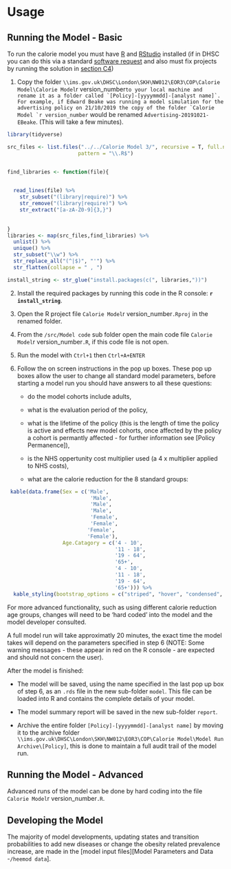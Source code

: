# Usage 

## Running the Model - Basic

To run the calorie model you must have [R](https://cran.rstudio.com/) and [RStudio](https://rstudio.com/products/rstudio/download/#download) installed (if in DHSC you can do this via a standard [software request](https://in.dh.gov.uk/how-to/seek-it-support/it-help-and-support/) and also must fix projects by running the solution in [section C4](https://datas-dhsc.github.io/coding_principles_book/r-at-dhsc.html#r_projects))

1. Copy the folder `\\ims.gov.uk\DHSC\London\SKH\NW012\EOR3\COP\Calorie Model\Calorie Model `r version_number`` to your local machine and rename it as a folder called `[Policy]-[yyyymmdd]-[analyst name]`. For example, if Edward Beake was running a model simulation for the advertising policy on 21/10/2019 the copy of the folder `Calorie Model `r version_number`` would be renamed `Advertising-20191021-EBeake`. (This will take a few minutes).

```{r message=FALSE, warning=FALSE, include=FALSE}
library(tidyverse)

src_files <- list.files("../../Calorie Model 3/", recursive = T, full.names = T,
                       pattern = "\\.R$")


find_libraries <- function(file){
 

  read_lines(file) %>%
    str_subset("(library|require)") %>%
    str_remove("(library|require)") %>%
    str_extract("[a-zA-Z0-9]{3,}")
  
  
}
libraries <- map(src_files,find_libraries) %>%
  unlist() %>%
  unique() %>%
  str_subset("\\w") %>%
  str_replace_all("(^|$)", "'") %>%
  str_flatten(collapse = " , ")

install_string <- str_glue("install.packages(c(", libraries,"))")
```

2. Install the required packages by running this code in the R console: **`r install_string`**.

3. Open the R project file `Calorie Model `r version_number`.Rproj` in the renamed folder.

4. From the `/src/Model code` sub folder open the main code file `Calorie Model `r version_number`.R`, if this code file is not open.

5. Run the model with `Ctrl+1` then `Ctrl+A+ENTER`

6. Follow the on screen instructions in the pop up boxes. These pop up boxes allow the user to change all standard model parameters, before starting a model run you should have answers to all these questions:

    * do the model cohorts include adults,

    * what is the evaluation period of the policy,

    * what is the lifetime of the policy (this is the length of time the policy is active and effects new model cohorts, once affected by the policy a cohort is permantly affected - for further information see [Policy Permanence]),
    
    * is the NHS oppertunity cost multiplier used (a 4 x multiplier applied to NHS costs),

    * what are the calorie reduction for the 8 standard groups:

```{r,echo=FALSE,message=FALSE,warning=FALSE,fig.width=5}
 kable(data.frame(Sex = c('Male',
                           'Male',
                           'Male',
                           'Male',
                           'Female',
                           'Female',
                          'Female',
                          'Female'),
                  Age.Catagory = c('4 - 10',
                                   '11 - 18',
                                   '19 - 64',
                                   '65+',
                                   '4 - 10',
                                   '11 - 18',
                                   '19 - 64',
                                   '65+'))) %>% 
  kable_styling(bootstrap_options = c("striped", "hover", "condensed", "responsive"), font_size = 12,full_width = FALSE) 
```

For more advanced functionality, such as using different calorie reduction age groups, changes will need to be 'hard coded' into the model and the model developer consulted.

A full model run will take approximatly 20 minutes, the exact time the model takes will depend on the parameters specified in step 6 (NOTE: Some warning messages - these appear in red on the R console - are expected and should not concern the user).

After the model is finished:

* The model will be saved, using the name specified in the last pop up box of step 6, as an `.rds` file in the new sub-folder `model`. This file can be loaded into R and contains the complete details of your model.

* The model summary report will be saved in the new sub-folder `report`.

* Archive the entire folder `[Policy]-[yyyymmdd]-[analyst name]` by moving it to the archive folder `\\ims.gov.uk\DHSC\London\SKH\NW012\EOR3\COP\Calorie Model\Model Run Archive\[Policy]`, this is done to maintain a full audit trail of the model run.

## Running the Model - Advanced

Advanced runs of the model can be done by hard coding into the file `Calorie Model `r version_number`.R`.

## Developing the Model

The majority of model developments, updating states and transition probabilities to add new diseases or change the obesity related prevalence increase, are made in the [model input files][Model Parameters and Data -`/heemod data`].
